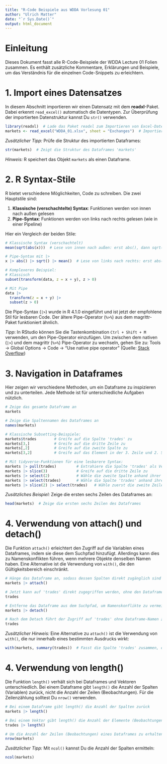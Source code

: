 ```yaml
---
title: "R-Code Beispiele aus WDDA Vorlesung 01"
author: "Ulrich Matter"
date: "`r Sys.Date()`"
output: html_document
---
```


# Einleitung

Dieses Dokument fasst alle R-Code-Beispiele der WDDA Lecture 01 Folien zusammen. Es enthält zusätzliche Kommentare, Erklärungen und Beispiele, um das Verständnis für die einzelnen Code-Snippets zu erleichtern.


# 1. Import eines Datensatzes

In diesem Abschnitt importieren wir einen Datensatz mit dem **readxl**-Paket. Dabei erkennt `read_excel()` automatisch die Datentypen. Zur Überprüfung der importierten Datenstruktur kannst Du `str()` verwenden.

```r
library(readxl)  # Lade das Paket readxl zum Importieren von Excel-Dateien
markets <- read_excel("WDDA_01.xlsx", sheet = "Exchanges")  # Importiere die Daten aus dem Blatt "Exchanges"
```

*Zusätzlicher Tipp:* Prüfe die Struktur des importierten Dataframes:
```r
str(markets)  # Zeigt die Struktur des Dataframes 'markets'
```

*Hinweis:* R speichert das Objekt `markets` als einen Dataframe.


# 2. R Syntax-Stile

R bietet verschiedene Möglichkeiten, Code zu schreiben. Die zwei Hauptstile sind:

1. **Klassische (verschachtelte) Syntax**: Funktionen werden von innen nach außen gelesen
2. **Pipe-Syntax**: Funktionen werden von links nach rechts gelesen (wie in einer Pipeline)

Hier ein Vergleich der beiden Stile:

```r
# Klassische Syntax (verschachtelt)
mean(sqrt(abs(x)))  # Lese von innen nach außen: erst abs(), dann sqrt(), dann mean()

# Pipe-Syntax mit |>
x |> abs() |> sqrt() |> mean()  # Lese von links nach rechts: erst abs(), dann sqrt(), dann mean()

# Komplexeres Beispiel:
# Klassisch
subset(transform(data, z = x + y), z > 0)

# Mit Pipe
data |> 
  transform(z = x + y) |> 
  subset(z > 0)
```

Die Pipe-Syntax (`|>`) wurde in R 4.1.0 eingeführt und ist jetzt der empfohlene Stil für lesbaren Code. Der ältere Pipe-Operator (`%>%`) aus dem magrittr-Paket funktioniert ähnlich.

*Tipp*: In RStudio können Sie die Tastenkombination `Ctrl + Shift + M` verwenden, um den Pipe-Operator einzufügen. Um zwischen dem nativen (`|>`) und dem magrittr (`%>%`) Pipe-Operator zu wechseln, gehen Sie zu:
Tools -> Global Options -> Code -> "Use native pipe operator" 
(Quelle: [Stack Overflow](https://stackoverflow.com/questions/68667933/how-to-fast-insert-new-pipe-operator-in-rstudio))


# 3. Navigation in Dataframes

Hier zeigen wir verschiedene Methoden, um ein Dataframe zu inspizieren und zu unterteilen. Jede Methode ist für unterschiedliche Aufgaben nützlich.

```r
# Zeige das gesamte Dataframe an
markets

# Zeige die Spaltennamen des Dataframes an
names(markets)

# Klassische Subsetting-Beispiele:
markets$trades        # Greife auf die Spalte 'trades' zu
markets[3,]           # Greife auf die dritte Zeile zu
markets[,2]           # Greife auf die zweite Spalte zu
markets[3,2]          # Greife auf das Element in der 3. Zeile und 2. Spalte zu

# Mit tidyverse-Funktionen für eine lesbarere Syntax:
markets |> pull(trades)         # Extrahiere die Spalte 'trades' als Vektor
markets |> slice(3)             # Greife auf die dritte Zeile zu
markets |> select(2)            # Wähle die zweite Spalte anhand ihrer Position aus
markets |> select(trades)       # Wähle die Spalte 'trades' anhand ihres Namens aus
markets |> slice(2) |> select(trades)   # Wähle zuerst die zweite Zeile und anschließend die Spalte 'trades'
```

*Zusätzliches Beispiel:* Zeige die ersten sechs Zeilen des Dataframes an:
```r
head(markets)  # Zeige die ersten sechs Zeilen des Dataframes
```


# 4. Verwendung von attach() und detach()

Die Funktion `attach()` erleichtert den Zugriff auf die Variablen eines Dataframes, indem sie diese dem Suchpfad hinzufügt. Allerdings kann dies zu Namenskonflikten führen, wenn mehrere Objekte denselben Namen haben. Eine Alternative ist die Verwendung von `with()`, die den Gültigkeitsbereich einschränkt.

```r
# Hänge das Dataframe an, sodass dessen Spalten direkt zugänglich sind
markets |> attach()

# Jetzt kann auf 'trades' direkt zugegriffen werden, ohne den Dataframe-Namen zu verwenden
trades

# Entferne das Dataframe aus dem Suchpfad, um Namenskonflikte zu vermeiden
markets |> detach()

# Nach dem Detach führt der Zugriff auf 'trades' ohne Dataframe-Namen zu einem Fehler:
trades
```

*Zusätzlicher Hinweis:* Eine Alternative zu `attach()` ist die Verwendung von `with()`, die nur innerhalb eines bestimmten Ausdrucks wirkt:
```r
with(markets, summary(trades))  # Fasst die Spalte 'trades' zusammen, ohne das Dataframe dauerhaft anzuhängen
```

# 4. Verwendung von length()

Die Funktion `length()` verhält sich bei Dataframes und Vektoren unterschiedlich. Bei einem Dataframe gibt `length()` die Anzahl der Spalten (Variablen) zurück, nicht die Anzahl der Zeilen (Beobachtungen). Für die Zeilenzählung solltest Du `nrow()` verwenden.

```r
# Bei einem Dataframe gibt length() die Anzahl der Spalten zurück
markets |> length()

# Bei einem Vektor gibt length() die Anzahl der Elemente (Beobachtungen) zurück
trades |> length()

# Um die Anzahl der Zeilen (Beobachtungen) eines Dataframes zu erhalten, verwende nrow():
nrow(markets)
```

*Zusätzlicher Tipp:* Mit `ncol()` kannst Du die Anzahl der Spalten ermitteln:
```r
ncol(markets)
```

